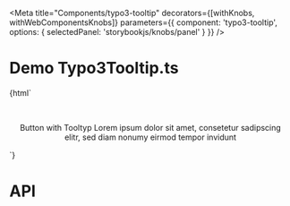 
<Meta
  title="Components/typo3-tooltip"
  decorators={[withKnobs, withWebComponentsKnobs]}
  parameters={{ component: 'typo3-tooltip', options: { selectedPanel: 'storybookjs/knobs/panel' } }}
  />

# Demo Typo3Tooltip.ts

<Preview>
    <Story name="Basic Tooltip" height="220px">
    {html`
        <div style="padding: 45px 15px 15px; text-align: center;">
            <typo3-button id="anchor" onmouseover="tooltip.anchor = anchor;">Button with Tooltyp</typo3-button>
            <typo3-tooltip id="tooltip">Lorem ipsum dolor sit amet, consetetur sadipscing elitr, sed diam nonumy eirmod tempor invidunt</typo3-tooltip>
        </div>
    `}
    </Story>
</Preview>

# API

<Props of="typo3-tooltip" />
